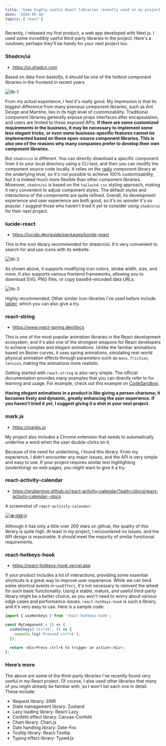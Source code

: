 ```yaml
---
title: 'Some highly useful React libraries recently used in my project'
date: '2024-05-16'
topics: ['react']
---
```


Recently, I released my first product, a web app developed with Next.js. I used some incredibly useful third-party libraries in the project. Here's a rundown; perhaps they'll be handy for your next project too.

### Shadcn/ui

- https://ui.shadcn.com

Based on data from bestofjs, it should be one of the hottest component libraries in the frontend in recent years. 

![lib-1](https://blog-1258648987.cos.ap-shanghai.myqcloud.com/blog/useful-libs/lib-1.png)

From my actual experience, I feel it's really good. My impression is that its biggest difference from many previous component libraries, such as Ant Design and Mantine, lies in its high level of customizability. Traditional component libraries generally expose props interfaces after encapsulation, and users are limited to these exposed APIs. **If there are some customized requirements in the business, it may be necessary to implement some less elegant tricks, or even some business-specific features cannot be implemented based on these open-source component libraries. This is also one of the reasons why many companies prefer to develop their own component libraries.**

But `shadcn/ui` is different. You can directly download a specific component from it to your local directory using a CLI tool, and then you can modify the component source code locally. It relies on the [radix](https://www.radix-ui.com/) component library at the underlying level, so it's not possible to achieve 100% customizability, but it is indeed much more flexible than other component libraries. Moreover, `shadcn/ui` is based on the `tailwind.css` styling approach, making it very convenient to adjust component styles. The default styles and interactions of the components are quite refined. Overall, its development experience and user experience are both good, so it's no wonder it's so popular. I suggest those who haven't tried it yet to consider using `shadcn/ui` for their next project.

### lucide-react

- https://lucide.dev/guide/packages/lucide-react

This is the icon library recommended for shadcn/ui. It's very convenient to search for and use icons with its website.

![lib-2](https://blog-1258648987.cos.ap-shanghai.myqcloud.com/blog/useful-libs/lib-2.png)

As shown above, it supports modifying icon colors, stroke width, size, and more. It also supports various frontend frameworks, allowing you to download SVG, PNG files, or copy base64-encoded data URLs.


![lib-3](https://blog-1258648987.cos.ap-shanghai.myqcloud.com/blog/useful-libs/lib-3.png)

Highly recommended. Other similar icon libraries I've used before include [tabler](https://tabler.io/icons), which you can also give a try.


### react-string

- https://www.react-spring.dev/docs

This is one of the most popular animation libraries in the React development ecosystem, and it's also one of the strongest weapons for React developers to achieve complex and elegant animations. Unlike the familiar animations based on Bezier curves, it uses spring animations, simulating real-world physical animation effects through parameters such as `mass`, `friction`, `tension`, making the animations more realistic.


Getting started with `react-string` is also very simple. The official documentation provides many examples that you can directly refer to for learning and usage. For example, check out this example on [CodeSandbox](https://codesandbox.io/s/exkei).

**Having elegant animations in a product is like giving a person charisma; it becomes lively and dynamic, greatly enhancing the user experience. If you haven't tried it yet, I suggest giving it a shot in your next project.**

### mark.js

- https://markjs.io

My project also includes a Chrome extension that needs to automatically underline a word when the user double-clicks on it.

Because of the need for underlining, I found this library. From my experience, I didn't encounter any major issues, and the API is very simple and easy to use. If your project requires similar text highlighting (underlining) on web pages, you might want to give it a try.

### react-activity-calendar 

- https://grubersjoe.github.io/react-activity-calendar/?path=/docs/react-activity-calendar--docs

A screenshot of `react-activity-calendar`:

![单词统计](https://blog-1258648987.cos.ap-shanghai.myqcloud.com/siphon/idea-statistics.png)

Although it has only a little over 200 stars on github, the quality of this library is quite high. At least in my project, I encountered no issues, and the API design is reasonable. It should meet the majority of similar functional requirements. 

### react-hotkeys-hook 

- https://react-hotkeys-hook.vercel.app

If your product includes a lot of interactions, providing some essential shortcuts is a great way to improve user experience. While we can bind some shortcut events in `useEffect`, it's not necessary to reinvent the wheel for such basic functionality. Using a stable, mature, and useful third-party library might be a better choice, as you won't need to worry about various edge cases and performance issues. `react-hotkeys-hook` is such a library, and it's very easy to use. Here is a sample code:

```javascript
import { useHotkeys } from 'react-hotkeys-hook';

const MyComponent = () => {
  useHotkeys('ctrl+k', () => {
    console.log('Pressed ctrl+k');
  });

  return <div>Press ctrl+k to trigger an action</div>;
};
```

### Here’s more

The above are some of the third-party libraries I've recently found very useful in my React project. Of course, I also used other libraries that many of you might already be familiar with, so I won't list each one in detail. These include:

- Request library: SWR
- State management library: Zustand
- Lazy loading library: React-Lazy
- Confetti effect library: Canvas-Confetti
- Chart library: Chart.js
- Date handling library: Date-Fns
- Tooltip library: React-Tooltip
- Typing effect library: Typed.js

